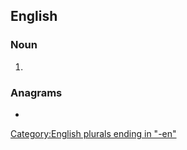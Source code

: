 ==English==

===Noun===
{{head|en|noun form}}

# {{plural of|en|ahlspiess}}

===Anagrams===
* {{anagrams|en|a=aeehilnpsss|shapeliness}}

[[Category:English plurals ending in "-en"]]